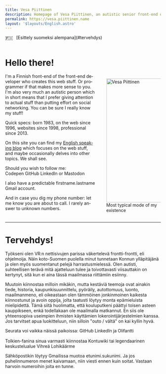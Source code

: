 ```yaml
---
title: Vesa Piittinen
description: Homepage of Vesa Piittinen, an autistic senior front-end of the front-end developer.
permalink: https://vesa.piittinen.name
layout: '$layouts/English.astro'
---
```



<p lang="fi">
	<span aria-hidden="true" style="vertical-align: middle; text-shadow: 0 0 3px rgba(0, 0, 0, 0.5);">
		<span>🇫🇮&ensp;</span>
	</span>
	<span>[Esittely suomeksi alempana](#tervehdys)</span>
</p>

<div lang="en" style="contain: layout;">

# Hello there!

<figure style="float: right; margin: 1rem; max-width: 35%; transform: translateX(1rem);">
	<img
		alt="Vesa Piittinen"
		src="/assets/naama.jpg"
		loading="lazy"
		width="400"
		height="400"
		style="height: auto; vertical-align: middle;"
	/>
	<figcaption>Most typical mode of my existence</figcaption>
</figure>

I'm a Finnish front-end of the front-end developer who creates this web stuff. Or programmer if that makes more sense to
you. I'm also very much an autistic person which in short means that I prefer giving attention to actual stuff than
putting effort on social networking. You can be sure I really know my stuff!

Quick specs: born 1983, on the web since 1996, websites since 1998, professional since 2013.

On this site you can find my [English speaking blog](/blog) which focuses on the web stuff, and maybe occasionally
delves into other topics. We shall see.

<div>Should you wish to follow me:</div>
<div class={inlineFlex}>
	<Link hreflang="en" href="https://codepen.io/Merri">
		<span>Codepen</span>
	</Link>
	<Link hreflang="en" href="https://github.me/Merri">
		<span>GitHub</span>
	</Link>
	<Link hreflang="en" href="https://www.linkedin.com/in/merri">
		<span>LinkedIn</span>
	</Link>
	<span> or </span>
	<span class={inlineFlex}>
		<Icon href="/icons/social/mastodon.svg" />
		<Link href="https://mastodon.social/@MerriNet" rel="me">
			<span>Mastodon</span>
		</Link>
	</span>
</div>

I also have a predictable firstname.lastname Gmail account.

And in case you dig my phone number: let me know you are about to call. I rarely answer to unknown numbers.

</div>

---

<div lang="fi">

# Tervehdys!

Työkseni olen VR:n nettisivujen parissa väkertelevä frontti-frontti, eli ohjelmoija. Näin koto-Suomen puolella minut
tunnetaan Konnun ylläpitäjänä ja olen myös suomentanut pelejä harrastusmielessä. Olen autisti, suhteellisen terävä mitä
ajatteluun tulee ja toivottavasti viisauttakin on kertynyt, sitä kun ei aina tässä maailmassa riittämiin esiinny.

Muutoin kiinnostaa milloin mikäkin, mutta kestäviä teemoja ovat ainakin tiede, historia, kaupunkisuunnittelu, pyöräily,
autottomuus, luonto, maailmanmeno, eli oikeastaan olen tämmöinen jonkinmoinen kaikesta kiinnostunut ja avoin oppija,
jolta taatusti löytyy monta epämieluista mielipidettä. Tämä siitä huolimatta, että kouluputkeni päättyi toisen asteen
kauppikseen, enkä todellakaan ole maailmalla matkannut. En siis ole yhteensopiva useimpien ihmisten käyttämien
lokerointijärjestelmien kanssa. Jos tarvitset apua luokitteluun, niin silloin "outo / vältä" on kai kyllin hyvä.

<div class={inlineFlex}>
	<span>Seurata voi vaikka näissä paikoissa: </span>
	<Link hreflang="en" href="https://github.me/Merri">
		<span>GitHub</span>
	</Link>
	<Link hreflang="fi" href="https://fi.linkedin.com/in/merri">
		<span>LinkedIn</span>
	</Link>
	<span> ja </span>
	<span class={inlineFlex}>
		<Icon href="/icons/social/mastodon.svg" title="Mastodon" />
		<Link hreflang="fi" href="https://olifant.fi/@merri" rel="me">
			<span>Olifantti</span>
		</Link>
	</span>
</div>

<div class={inlineFlex} style="margin-top: 1rem;">
	<span>Tolkien-fanina sinua varmasti kiinnostaa </span>
	<Link hreflang="fi" href="https://kontu.wiki">
		<span>Kontuwiki</span>
	</Link>
	<span> tai legendaarinen keskustelualue </span>
	<Link hreflang="fi" href="https://kontu.me">
		<span>Vihreä Lohikäärme</span>
	</Link>
</div>

Sähköpostikin löytyy Gmailissa muotoa etunimi.sukunimi. Ja jos puhelinnumeron menet kaivamaan, niin viesti ennen kuin
soitat. Vastaan harvoin numeroihin joita en tunne.

</div>
